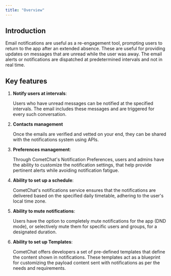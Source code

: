 ```yaml
---
title: "Overview"
---
```


## Introduction

Email notifications are useful as a re-engagement tool, prompting users to return to the app after an extended absence. These are useful for providing updates on messages that are unread while the user was away. The email alerts or notifications are dispatched at predetermined intervals and not in real time.

## Key features

1. **Notify users at intervals**:

   Users who have unread messages can be notified at the specified intervals. The email includes these messages and are triggered for every such conversation.

2. **Contacts management**

   Once the emails are verified and vetted on your end, they can be shared with the notifications system using APIs.

3. **Preferences management**:

   Through CometChat's Notification Preferences, users and admins have the ability to customize the notification settings, that help provide pertinent alerts while avoiding notification fatigue.

4. **Ability to set up a schedule**:

   CometChat's notifications service ensures that the notifications are delivered based on the specified daily timetable, adhering to the user's local time zone.

5. **Ability to mute notifications**:

   Users have the option to completely mute notifications for the app (DND mode), or selectively mute them for specific users and groups, for a designated duration.

6. **Ability to set up Templates**:

   CometChat offers developers a set of pre-defined templates that define the content shown in notifications. These templates act as a blueprint for customizing the payload content sent with notifications as per the needs and requirements.
